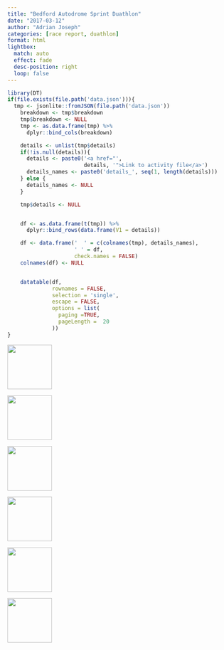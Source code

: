```yaml
---
title: "Bedford Autodrome Sprint Duathlon"
date: "2017-03-12"
author: "Adrian Joseph"
categories: [race report, duathlon]
format: html
lightbox:
  match: auto
  effect: fade
  desc-position: right
  loop: false
---
```



```r
library(DT)
if(file.exists(file.path('data.json'))){
  tmp <- jsonlite::fromJSON(file.path('data.json'))
    breakdown <- tmp$breakdown
    tmp$breakdown <- NULL
    tmp <- as.data.frame(tmp) %>%
      dplyr::bind_cols(breakdown)

    details <- unlist(tmp$details)
    if(!is.null(details)){
      details <- paste0('<a href="',
                        details, '">Link to activity file</a>')
      details_names <- paste0('details_', seq(1, length(details)))
    } else {
      details_names <- NULL
    }

    tmp$details <- NULL


    df <- as.data.frame(t(tmp)) %>%
      dplyr::bind_rows(data.frame(V1 = details))

    df <- data.frame('  ' = c(colnames(tmp), details_names),
                     ' ' = df,
                     check.names = FALSE)
    colnames(df) <- NULL


    datatable(df,
              rownames = FALSE,
              selection = 'single',
              escape = FALSE,
              options = list(
                paging =TRUE,
                pageLength =  20
              ))
}
```





::: {layout-ncol=4}
![](img_modal/00.png){ width="100" group="hi" }

![](img_modal/01.png){ width="100" group="hi" }

![](img_modal/01a.png){ width="100" group="hi" }

![](img_modal/01b.png){ width="100" group="hi" }

![](img_modal/02.jpg){ width="100" group="hi" }

![](img_modal/05.jpg){ width="100" group="hi" }


:::
